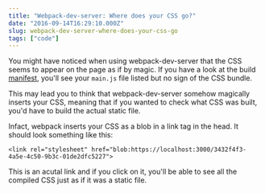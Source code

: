 ```yaml
---
title: "Webpack-dev-server: Where does your CSS go?"
date: "2016-09-14T16:29:10.000Z"
slug: webpack-dev-server-where-does-your-css-go
tags: ["code"]
---
```


You might have noticed when using webpack-dev-server that the CSS seems to appear on the page as if by magic. If you have a look at the build [manifest](https://www.npmjs.com/package/webpack-manifest-plugin), you'll see your `main.js` file listed but no sign of the CSS bundle.

This may lead you to think that webpack-dev-server somehow magically inserts your CSS, meaning that if you wanted to check what CSS was built, you'd have to build the actual static file.

Infact, webpack inserts your CSS as a blob in a link tag in the head. It should look something like this:

`<link rel="stylesheet" href="blob:https://localhost:3000/3432f4f3-4a5e-4c50-9b3c-01de2dfc5227">`

This is an acutal link and if you click on it, you'll be able to see all the compiled CSS just as if it was a static file.
